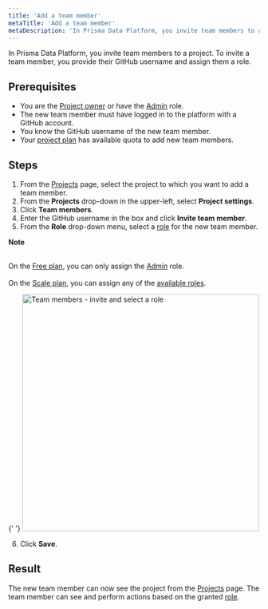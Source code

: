 ```yaml
---
title: 'Add a team member'
metaTitle: 'Add a team member'
metaDescription: 'In Prisma Data Platform, you invite team members to a project. To invite a team member, you provide their GitHub username and assign them a role.'
---
```


<TopBlock>

In Prisma Data Platform, you invite team members to a project. To invite a team member, you provide their GitHub username and assign them a role.

</TopBlock>

## Prerequisites

- You are the [Project owner](/data-platform/members/roles-permissions) or have the [Admin](/data-platform/members/roles-permissions) role.
- The new team member must have logged in to the platform with a GitHub account.
- You know the GitHub username of the new team member.
- Your [project plan](/data-platform/billing/plans-and-quotas) has available quota to add new team members.

## Steps

1. From the [Projects](https://cloud.prisma.io/projects) page, select the project to which you want to add a team member.
2. From the **Projects** drop-down in the upper-left, select **Project settings**.
3. Click **Team members**.
4. Enter the GitHub username in the box and click **Invite team member**.
5. From the **Role** drop-down menu, select a [role](/data-platform/members/roles-permissions) for the new team member.

  <Admonition>

**Note**<br /><br />

On the [Free plan](/data-platform/billing/plans-and-quotas#strongfreestrong-plan), you can only assign the [Admin](/data-platform/members/roles-permissions) role.<br /><br />
On the [Scale plan](/data-platform/billing/plans-and-quotas#strongscalestrong-plan), you can assign any of the [available roles](/data-platform/members/roles-permissions).

  </Admonition>

{' '}
<img
  src="images/team-members-invite-and-select-role.png"
  alt="Team members - invite and select a role"
  width="475px"
/>

6. Click **Save**.

## Result

The new team member can now see the project from the [Projects](https://cloud.prisma.io/projects) page. The team member can see and perform actions based on the granted [role](/data-platform/members/roles-permissions).
